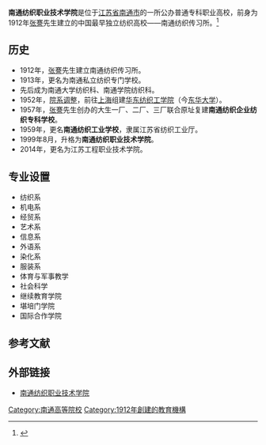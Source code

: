 {{高校
| name =南通纺织职业技术学院
| image =
| logo =
| motto =忠实不欺 力求精进
| rector =
| type = 公办
| established =1912年
| location = [[中华人民共和国|中华人民共和国]][[江苏省|江苏省]][[南通市|南通市]]
| students =
| staff =
| campus =
| address =
| telephone =
| area =
| sports =
| website =http://www.nttec.edu.cn
}}
'''南通纺织职业技术学院'''是位于[[江苏省|江苏省]][[南通市|南通市]]的一所公办普通专科职业高校，前身为1912年[[张謇|张謇]]先生建立的中国最早独立纺织高校——南通纺织传习所。<ref>{{Cite web |url=http://www.nttec.edu.cn/cps/site/nttec2006/xyjj.htm |title=南通纺织职业技术学院介绍 |access-date=2010-10-23 |archive-date=2011-08-24 |archive-url=https://web.archive.org/web/20110824032756/http://www.nttec.edu.cn/cps/site/nttec2006/xyjj.htm |dead-url=yes }}</ref>

== 历史 ==
*1912年，[[张謇|张謇]]先生建立南通纺织传习所。
*1913年，更名为南通私立纺织专门学校。
*先后成为南通大学纺织科、南通学院纺织科。
*1952年，[[院系调整|院系调整]]，前往[[上海|上海]]组建[[华东纺织工学院|华东纺织工学院]]（今[[东华大学_(上海)|东华大学]]）。
*1957年，[[张謇|张謇]]先生创办的大生一厂、二厂、三厂联合原址复建'''南通纺织企业纺织专科学校'''。
*1959年，更名'''南通纺织工业学校'''，隶属江苏省纺织工业厅。
*1999年8月，升格为'''南通纺织职业技术学院'''。
*2014年，更名为江苏工程职业技术学院。

== 专业设置 ==
* 纺织系
* 机电系
* 经贸系
* 艺术系
* 信息系
* 外语系
* 染化系
* 服装系
* 体育与军事教学
* 社会科学
* 继续教育学院
* 堪培门学院
* 国际合作学院
== 参考文献 ==
{{reflist}}
== 外部链接 ==
* [http://www.nttec.edu.cn 南通纺织职业技术学院] {{Wayback|url=http://www.nttec.edu.cn/ |date=20160320220337 }}

{{Univ-stub}}

{{江苏高等院校|nocat}}
{{国家示范性高等职业院校}}
[[Category:南通高等院校|Category:南通高等院校]]
[[Category:1912年創建的教育機構|Category:1912年創建的教育機構]]